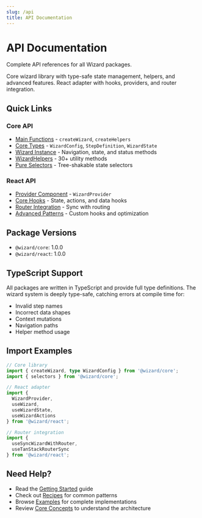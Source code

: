 ```yaml
---
slug: /api
title: API Documentation
---
```


# API Documentation

Complete API references for all Wizard packages.


<Cards>
  <Card title="@wizard/core" href="/api/core">
    Core wizard library with type-safe state management, helpers, and advanced features.
  </Card>
  <Card title="@wizard/react" href="/api/react">
    React adapter with hooks, providers, and router integration.
  </Card>
</Cards>

## Quick Links

### Core API
- [Main Functions](/api/core#main-functions) - `createWizard`, `createHelpers`
- [Core Types](/api/core#core-types) - `WizardConfig`, `StepDefinition`, `WizardState`
- [Wizard Instance](/api/core#wizard-instance-api) - Navigation, state, and status methods
- [WizardHelpers](/api/core#wizardhelpers-api) - 30+ utility methods
- [Pure Selectors](/api/core#pure-selectors) - Tree-shakable state selectors

### React API
- [Provider Component](/api/react#provider-component) - `WizardProvider`
- [Core Hooks](/api/react#core-hooks) - State, actions, and data hooks
- [Router Integration](/api/react#router-integration-hooks) - Sync with routing
- [Advanced Patterns](/api/react#advanced-patterns) - Custom hooks and optimization

## Package Versions

- `@wizard/core`: 1.0.0
- `@wizard/react`: 1.0.0

## TypeScript Support

All packages are written in TypeScript and provide full type definitions. The wizard system is deeply type-safe, catching errors at compile time for:

- Invalid step names
- Incorrect data shapes
- Context mutations
- Navigation paths
- Helper method usage

## Import Examples

```typescript
// Core library
import { createWizard, type WizardConfig } from '@wizard/core';
import { selectors } from '@wizard/core';

// React adapter
import {
  WizardProvider,
  useWizard,
  useWizardState,
  useWizardActions
} from '@wizard/react';

// Router integration
import {
  useSyncWizardWithRouter,
  useTanStackRouterSync
} from '@wizard/react';
```

## Need Help?

- Read the [Getting Started](/getting-started) guide
- Check out [Recipes](/recipes) for common patterns
- Browse [Examples](/examples) for complete implementations
- Review [Core Concepts](/concepts) to understand the architecture
